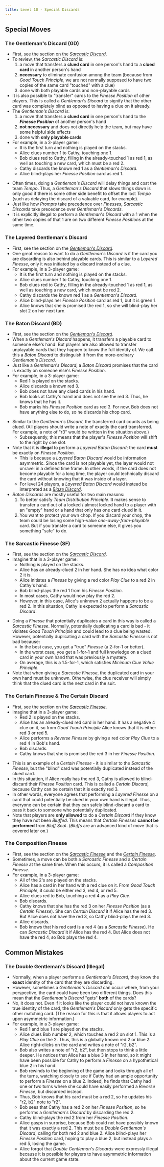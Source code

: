 ```yaml
---
title: Level 10 - Special Discards
---
```



## Special Moves

### The Gentleman's Discard (GD)

- First, see the section on the _[Sarcastic Discard](level-3.mdx#the-sarcastic-discard-sd)_.
- To review, the _Sarcastic Discard_ is:
  1. a move that transfers a **clued card** in one person's hand to a **clued card** in another person's hand
  1. **necessary** to eliminate confusion among the team (because from _Good Touch Principle_, we are not normally supposed to have two copies of the same card "touched" with a clue)
  1. done with both playable cards and non-playable cards
- It is also possible to "transfer" cards to the _Finesse Position_ of other players. This is called a _Gentleman's Discard_ to signify that the other card was completely blind as opposed to having a clue on it already.
- The _Gentleman's Discard_ is:
  1. a move that transfers a **clued card** in one person's hand to the **_Finesse Position_** of another person's hand
  1. **not necessary** and does not directly help the team, but may have some helpful side effects
  1. done with **only playable cards**
- For example, in a 3-player game:
  - It is the first turn and nothing is played on the stacks.
  - Alice clues number 1 to Cathy, touching one 1.
  - Bob clues red to Cathy, filling in the already-touched 1 as red 1, as well as touching a new card, which must be a red 2.
  - Cathy discards the known red 1 as a _Gentleman's Discard_.
  - Alice blind-plays her _Finesse Position_ card as red 1.

<GentlemanDiscard />

- Often times, doing a _Gentleman's Discard_ will delay things and cost the team _Tempo_. Thus, a _Gentleman's Discard_ that slows things down is only good if there is some other side benefit to offset the lost _Tempo_ (such as delaying the discard of a valuable card, for example).
- Just like how _Prompts_ take precedence over _Finesses_, _Sarcastic Discards_ take precedence over _Gentleman's Discards_.
- It is explicitly illegal to perform a _Gentleman's Discard_ with a 1 when the other two copies of that 1 are on two different _Finesse Positions_ at the same time.

### The Layered Gentleman's Discard

- First, see the section on the _[Gentleman's Discard](#the-gentlemans-discard-gd)_.
- One great reason to want to do a _Gentleman's Discard_ is if the card you are discarding is also behind playable cards. This is similar to a _Layered Finesse_, only it was initiated by a discard instead of a clue.
- For example, in a 3-player game:
  - It is the first turn and nothing is played on the stacks.
  - Alice clues number 1 to Cathy, touching one 1.
  - Bob clues red to Cathy, filling in the already-touched 1 as red 1, as well as touching a new card, which must be red 2.
  - Cathy discards the known red 1 as a _Gentleman's Discard_.
  - Alice blind-plays her _Finesse Position_ card as red 1, but it is green 1.
  - Alice knows that she is promised the red 1, so she will blind-play her slot 2 on her next turn.

<LayeredGentlemanDiscard />

### The Baton Discard (BD)

- First, see the section on the _[Gentleman's Discard](#the-gentlemans-discard-gd)_.
- When a _Gentleman's Discard_ happens, it transfers a playable card to someone else's hand. But players are also allowed to transfer unplayable cards that they happen to know the full identity of. We call this a _Baton Discard_ to distinguish it from the more-ordinary _Gentleman's Discard_.
- Just like a _Gentleman's Discard_, a _Baton Discard_ promises that the card is exactly on someone else's _Finesse Position_.
- For example, in a 3-player game:
  - Red 1 is played on the stacks.
  - Alice discards a known red 3.
  - Bob does not have any clued cards in his hand.
  - Bob looks at Cathy's hand and does not see the red 3. Thus, he knows that he has it.
  - Bob marks his _Finesse Position_ card as red 3. For now, Bob does not have anything else to do, so he discards his chop card.

<BatonDiscard />

- Similar to the _Gentleman's Discard_, the transferred card counts as being clued. (All players should write a note of exactly the card transferred. For example, a note of "r3" would be written in the situation above.)
  - Subsequently, this means that the player's _Finesse Position_ will shift to the right by one slot.
- Note that it is **illegal** to perform a _Layered Baton Discard_; the card **must** be exactly on _Finesse Position_.
  - This is because a _Layered Baton Discard_ would be information asymmetric. Since the card is not playable yet, the layer would not unravel in a defined time frame. In other words, if the card does not become playable for a long time, the player could technically discard the card without knowing that it was inside of a layer.
  - For level 24 players, a _Layered Baton Discard_ would instead be interpreted as a _[Blaze Discard](level-24.mdx#the-blaze-discard)_.
- _Baton Discards_ are mostly useful for two main reasons:
  1. To better satisfy _Team Distribution Principle_. It makes sense to transfer a card out of a locked / almost locked hand to a player with an "empty" hand or a hand that only has one card clued in it.
  1. You want to protect your own chop. If you discard your chop, the team could be losing some high-value _one-away-from-playable_ card. But if you transfer a card to someone else, it gives you something "safe" to do.

### The Sarcastic Finesse (SF)

- First, see the section on the _[Sarcastic Discard](level-3.mdx#the-sarcastic-discard-sd)_.
- Imagine that in a 3-player game:
  - Nothing is played on the stacks.
  - Alice has an already-clued 2 in her hand. She has no idea what color 2 it is.
  - Alice initiates a _Finesse_ by giving a red color _Play Clue_ to a red 2 in Cathy's hand.
  - Bob blind-plays the red 1 from his _Finesse Position_.
  - In most cases, Cathy would now play the red 2.
  - However, in this case, Alice's unknown 2 actually happens to be a red 2. In this situation, Cathy is expected to perform a _Sarcastic Discard_.

<SarcasticFinesse />

- Doing a _Finesse_ that potentially duplicates a card in this way is called a _Sarcastic Finesse_. Normally, potentially duplicating a card is bad - it violates _Good Touch Principle_ and could lead to a clue being wasted. However, potentially duplicating a card with the _Sarcastic Finesse_ is not bad because:
  - In the best case, you get a "true" _Finesse_ (a 2-for-1 or better).
  - In the worst case, you get a 1-for-1 and full knowledge on a clued card in your own hand that was previously a mystery.
  - On average, this is a 1.5-for-1, which satisfies _Minimum Clue Value Principle_.
- Note that when giving a _Sarcastic Finesse_, the duplicated card in your own hand must be unknown. Otherwise, the clue receiver will simply think that the clued card is the next card in the suit.

### The Certain Finesse & The Certain Discard

- First, see the section on the _[Sarcastic Finesse](#the-sarcastic-finesse-sf)_.
- Imagine that in a 3-player game:
  - Red 2 is played on the stacks.
  - Alice has an already-clued red card in her hand. It has a negative 4 clue on it, so from _Good Touch Principle_ Alice knows that it is either red 3 or red 5.
  - Alice performs a _Reverse Finesse_ by giving a red color _Play Clue_ to a red 4 in Bob's hand.
  - Bob discards.
  - Cathy knows that she is promised the red 3 in her _Finesse Position_.

<CertainFinesseDiscard />

- This is an example of a _Certain Finesse_ - it is similar to the _Sarcastic Finesse_, but the "blind" card was potentially duplicated instead of the clued card.
- In this situation, if Alice really has the red 3, Cathy is allowed to blind-discard their _Finesse Position_ card. This is called a _Certain Discard_, because Cathy can be certain that it is exactly red 3.
- In other words, everyone agrees that performing a _Layered Finesse_ on a card that could potentially be clued in your own hand is illegal. Thus, everyone can be certain that they can safely blind-discard a card to pass it back to someone who potentially duplicated.
- Note that players are **only allowed** to do a _Certain Discard_ if they know they have not been _Bluffed_. This means that _Certain Finesses_ **cannot be performed** from _Bluff Seat_. (_Bluffs_ are an advanced kind of move that is covered later on.)

### The Composition Finesse

- First, see the section on the _[Sarcastic Finesse](#the-sarcastic-finesse-sf)_ and the _[Certain Finesse](#the-certain-finesse--the-certain-discard)_.
- Sometimes, a move can be both a _Sarcastic Finesse_ and a _Certain Finesse_ at the same time. When this occurs, it is called a _Composition Finesse_.
- For example, in a 3-player game:
  - All of the 2's are played on the stacks.
  - Alice has a card in her hand with a red clue on it. From _Good Touch Principle_, it could be either red 3, red 4, or red 5.
  - Alice clues red to Bob, touching a red 4 as a _Play Clue_.
  - Bob discards.
  - Cathy knows that she has the red 3 on her _Finesse Position_ (as a _Certain Finesse_). She can _Certain Discard_ it if Alice has the red 3. But Alice does not have the red 3, so Cathy blind-plays the red 3.
  - Alice discards.
  - Bob knows that his red card is a red 4 (as a _Sarcastic Finesse_). He can _Sarcastic Discard_ it if Alice has the red 4. But Alice does not have the red 4, so Bob plays the red 4.

<CompositionFinesse />

## Common Mistakes

### The Double Gentleman's Discard (Illegal)

- Normally, when a player performs a _Gentleman's Discard_, they know the **exact** identity of the card that they are discarding.
- However, sometimes a _Gentleman's Discard_ can occur where, from your perspective, the card could have been two different things. Does this mean that the _Gentleman's Discard_ "gets" **both** of the cards?
- No, it does not. Even if it looks like the player could not have known the true identity of the card, the _Gentleman's Discard_ only gets the specific other matching card. (The reason for this is that it allows players to act upon asymmetric information.)
- For example, in a 3-player game:
  - Red 1 and blue 1 are played on the stacks.
  - Alice clues Bob number 2, which touches a red 2 on slot 1. This is a _Play Clue_ on the 2. Thus, this is a globally known red 2 or blue 2. Alice right-clicks on the card and writes a note of "r2, b2".
  - Bob also writes a note of "r2, b2", but then stops to think a little deeper. He notices that Alice has a blue 3 in her hand, so it might have been possible for Cathy to perform a _Finesse_ on a hypothetical blue 2 in his hand.
  - Bob rewinds to the beginning of the game and looks through all of the turns, watching closely to see if Cathy had an ample opportunity to perform a _Finesse_ on a blue 2. Indeed, he finds that Cathy had one or two turns where she could have easily performed a _Reverse Finesse_, but discarded instead.
  - Thus, Bob knows that his card must be a red 2, so he updates his "r2, b2" note to "r2".
  - Bob sees that Cathy has a red 2 on her _Finesse Position_, so he performs a _Gentleman's Discard_ by discarding the red 2.
  - Cathy blind-plays the red 2 from her _Finesse Position_.
  - Alice gasps in surprise, because Bob could not have possibly known that it was exactly a red 2. This must be a _Double Gentleman's Discard_, calling for both red 2 and blue 2. Alice blind-plays her _Finesse Position_ card, hoping to play a blue 2, but instead plays a red 5, losing the game.
  - Alice forgot that _Double Gentleman's Discards_ were expressly illegal because it is possible for players to have asymmetric information about the current game state.

<DoubleGentlemanDiscard />
